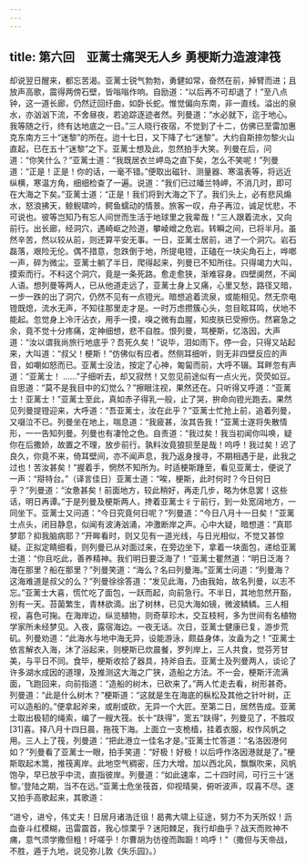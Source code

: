 ```yaml
---
---
---
```

title: 第六回　亚蓠士痛哭无人乡 勇梗斯力造渡津筏
---



却说翌日醒来，都忘苦渴。亚蓠士锐气勃勃，勇健如常，奋然在前，掉臂而进；且放声高歌，震得两傍石壁，皆嗡嗡作响。自励道：“以后再不可却退了！”至八点钟，这一道长廊，仍然迂回纡曲，如卧长蛇。惟觉偏向东南，非一直线。溢出的泉水，亦汹汹下流，不舍昼夜，若追踪逐迹者然。列曼道：“水必就下，迄于地心。我等随之行，终有达地底之一日。”三人晓行夜宿，不觉到了十二，仿佛已至雷加惠克东南方三十“迷黎”的所在。迨十七日，又下降了七“迷黎”。大约自斯捺勿黎火山直起，已在五十“迷黎”之下。亚蓠士想及此，忽然拍手大笑。列曼在后，问道：“你笑什么？”亚蓠士道：“我既居衣兰岬岛之直下矣，怎么不笑呢！”列曼道：“正是！正是！你的话，一毫不错。”便取出磁针、测量器、寒温表等，将远近纵横，寒温方角，细细检查了一遍。说道：“我们已过皤兰特岬，不消几时，即可在大海之下矣。”亚蓠士道：“正是！我们将到大海之下了。我们头上，必有悲风煽水，怒浪拂天，鲸鲵啸吟，鳄鱼蠕动的情景。旅客一叹，舟子再泣，诚足忧悲，不可说也。彼等岂知乃有忘人间世而生活于地球里之我辈哉！”三人跟着流水，又向前行。出长廊，经洞穴，遇崎岖之险道，攀崚嶒之危岩。转瞬之间，已将半月。虽然辛苦，然以较从前，则还算平安无事。一日，亚蓠士居前，进了一个洞穴。岩石磊落，艰险无伦。偶不措意，忽跌倒于地，所提电镫，正磕在一块尖角石上，哗啷一声，碎为微尘。亚蓠士躺了半日，爬得起来，列曼已不知所往。只得竭力大叫，摸索而行。不料这个洞穴，竟是一条死路。愈走愈狭，渐难容身。四壁阒然，不闻人语。想列曼等两人，已从他道走远了，亚蓠士身上又痛，心里又愁，路径又暗，一步一跌的出了洞穴，仍然不见有一点镫光。暗想追着流泉，或能相见。然无奈电镫既熄，流水无声，不知往那里走才是。一时万虑攒簇心头，忽目眩耳鸣，伏地不能起。忽觉身上冷汗沾衣，用手一摸，嗅之微有血腥，知皮肤已受擦伤。然窘急之余，竟不觉十分疼痛，定神细想，悲不自胜。恨列曼，骂梗斯，忆洛因，大声道：“汝以谓我尚旅行地底乎？吾死久矣！”说毕，泪如雨下。停一会，只得又站起来，大叫道：“叔父！梗斯！”仿佛似有应者。然侧耳细听，则无非四壁反应的声音，如嘲如怒而已。亚蓠士没法，按定了心神，匍匐而前，大呼不辍。耳畔忽有声道：“亚蓠士！ ……”子细听去，却又寂然！又忽见前途似有一点火光，荧荧如豆。自思道：“莫不是我目中的幻觉么？”擦眼注视，果然还在。只听得又呼道：“亚蓠士！亚蓠士！”亚蓠士至此，真如赤子得乳一般，止了哭，拚命向镫光跑去。果然见列曼提镫迎来，大呼道：“吾亚蓠士，汝在此乎？”亚蓠士忙抢上前，追着列曼，又啜泣不已。列曼坐在地上，喘息道：“我疲甚，汝其告我！”亚蓠士遂将失散情形，一一告知列曼。列曼也有凄怆之色。自责道：“我过矣！我当初闻你叫唤，疑你在后撒娇，故置之不理，放步前行。孰料汝竟狼狈至是哉！呜呼！我过矣！迟了良久，你竟不来，倚耳壁间，亦不闻声息，我乃返身搜寻，不期相遇于是，此我之过也！苦汝甚矣！”握着手，惘然不知所为。时适梗斯踵至，看见亚蓠士，便说了一声：“搿特台。”（译言佳日）亚蓠士道：“唉，梗斯，此时何时？今日何日乎？”列曼道：“汝惫甚矣！前面地方，较此稍好，再走几步，略为休息罢！这些话，明日再谭。”于是列曼及梗斯两人，搀着亚蓠士彳亍前行，到一处宽阔地方，一同坐下。亚蓠士又问道：“今日究竟何日呢？”列曼道：“今日八月十一日矣！”亚蓠士点头，闭目静息，似闻有波涛汹涌，冲激断岸之声。心中大疑，暗想道：“真耶梦耶？抑我脑病耶？”开眸看时，则又见有一道光线，与日光相似，不觉又甚惊疑。正拟定睛细看，则列曼已从对面过来，在旁边坐下，拿着一块面包，递给亚蓠士道：“你且吃此，善养精神。我们明日要泛海了！”亚蓠士瞿然道：“明日泛海？海在那里？船在那里？”列曼笑道：“海么？名曰列曼海。”亚蓠士问道：“列曼海？这海难道是叔父的么？”列曼徐徐答道：“发见此海，乃由我始，故名列曼，以志不忘。”亚蓠士大喜，慌忙吃了面包，一跃而起，向前急行。不半日，其地忽然开豁，別有一天。苔菌繁生，青林欲滴。出了树林，已见大海如镜，微波鳞鳞。三人相视，喜色可掬。在海岸边，纵览植物，则奇草珍木，交互枝柯，多为世间有名植物学家所未经梦见。入夜，露宿海边。一夜无话。次日，亚蓠士健康已复，游步荒矶。列曼劝道：“此海水与地中海无异，设能游泳，颇益身体，汝盍为之！”亚蓠士依言解衣入海，沐了浴起来，则梗斯已炊晨餐，罗列岸上，三人共食，觉芬芳甘美，与平日不同。食毕，梗斯收拾了器具，持斧自去。亚蓠士及列曼两人，谈论了许多湖水成因的道理，及推测这大海之广狭，造船之方法。不一会，梗斯汗流满面，飞跑回来，向前指道：“造船的树木，已砍来了。”两人忙走去看，树形甚奇。列曼道：“此是什么树木？”梗斯道：“这就是生在海底的枞松及其他之针叶树，正可以造船的。”便拿起斧来，或削或砍，无异一个大匠。至第二日，居然告成。亚蓠士取出极韧的绳索，编了一艘大筏。长十“趺得”，宽五“趺得”，列曼见了，不胜叹[31]喜。择八月十四日晨，拖筏下海。上面立一支桅樯，挂着衣服，权作风帆之用。三人上了筏，列曼道：“把此港立一佳名才是。”亚蓠士忙答道：“名洛因港何如？”列曼看了亚蓠士一眼，拍手笑道：“好极！好极！以后呼作洛因港就是了。”梗斯取起木篙，推筏离岸。此地空气稠密，压力大增。加以西北风，飘飘吹来，风帆饱孕，早已放乎中流，直指彼岸。列曼道：“如此速率，二十四时间，可行三十‘迷黎。’登陆之期，当不在远。”亚蓠士危坐筏首，仰视晴昊，俯听波声，叹喜不尽。遂又拍手高歌起来，其歌道：

“进兮，进兮，伟丈夫！日居月诸浩迁徂！曷弗大啸上征途，努力不为天所奴！沥血奋斗红模糊，迅雷震首，我心惊栗乎？迷阳棘足，我行却曲乎？战天而败神不痡，意气须学撒但粗！吁嗟乎！尔曹胡为彷徨而踟蹰！呜呼！”（撒但与天帝战，不胜，遁于九地，说见弥儿敦《失乐园》。）